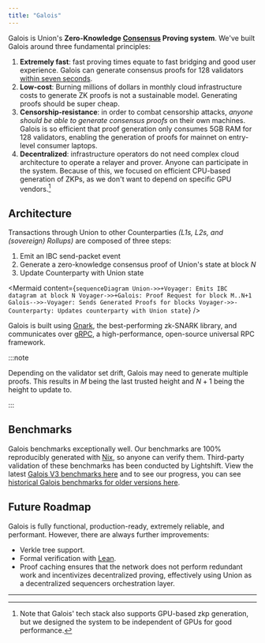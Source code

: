 ```yaml
---
title: "Galois"
---
```



Galois is Union's **Zero-Knowledge [Consensus](/concepts/consensus-verification) Proving system**. We've built Galois around three fundamental principles:

1. **Extremely fast**: fast proving times equate to fast bridging and good user experience. Galois can generate consensus proofs for 128 validators [within seven seconds](/architecture/galois/#benchmarks).
2. **Low-cost**: Burning millions of dollars in monthly cloud infrastructure costs to generate ZK proofs is not a sustainable model. Generating proofs should be super cheap.
3. **Censorship-resistance**: in order to combat censorship attacks, _anyone should be able to generate consensus proofs_ on their own machines. Galois is so efficient that proof generation only consumes 5GB RAM for 128 validators, enabling the generation of proofs for mainnet on entry-level consumer laptops.
4. **Decentralized**: infrastructure operators do not need complex cloud architecture to operate a relayer and prover. Anyone can participate in the system. Because of this, we focused on efficient CPU-based generation of ZKPs, as we don't want to depend on specific GPU vendors.[^1]

## Architecture

Transactions through Union to other Counterparties _(L1s, L2s, and (sovereign) Rollups)_ are composed of three steps:

1. Emit an IBC send-packet event
2. Generate a zero-knowledge consensus proof of Union's state at block $N$
3. Update Counterparty with Union state

<Mermaid
  content={`
    sequenceDiagram
    Union->>+Voyager: Emits IBC datagram at block N
    Voyager->>+Galois: Proof Request for block M..N+1
    Galois-->>-Voyager: Sends Generated Proofs for blocks
    Voyager->>-Counterparty: Updates counterparty with Union state
  `}
/>

Galois is built using [Gnark](https://github.com/ConsenSys/gnark), the best-performing zk-SNARK library, and communicates over [gRPC](https://grpc.io/), a high-performance, open-source universal RPC framework.

:::note

Depending on the validator set drift, Galois may need to generate multiple proofs. This results in $M$ being the last trusted height and $N+1$ being the height to update to.

:::

## Benchmarks

Galois benchmarks exceptionally well. Our benchmarks are 100% reproducibly generated with [Nix](https://nixos.org), so anyone can verify them. Third-party validation of these benchmarks has been conducted by Lightshift. View the latest [Galois V3 benchmarks here](https://unionlabs.github.io/galois-benchmark/c6i.x32large.v3/report.html) and to see our progress, you can see [historical Galois benchmarks for older versions here](https://unionlabs.github.io/galois-benchmark/).

## Future Roadmap

Galois is fully functional, production-ready, extremely reliable, and performant. However, there are always further improvements:

- Verkle tree support.
- Formal verification with [Lean](https://leanprover.github.io/).
- Proof caching ensures that the network does not perform redundant work and incentivizes decentralized proving, effectively using Union as a decentralized sequencers orchestration layer.

---

[^1]: Note that Galois' tech stack also supports GPU-based zkp generation, but we designed the system to be independent of GPUs for good performance.
